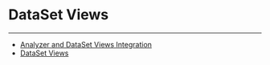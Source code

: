 


DataSet Views
=============
***
* [Analyzer and DataSet Views Integration](..\..\article\analyzer_and_dataset_views_integration\index.qmd)
* [DataSet Views](..\..\article\dataset_views\index.qmd)
